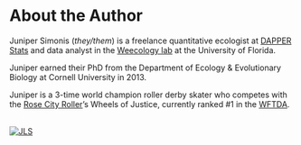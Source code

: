 # About the Author {-#author}

Juniper Simonis (*they/them*) is a freelance quantitative ecologist at [DAPPER Stats](www.dapperstats.com) 
and data analyst in the [Weecology lab](www.weecology.org) at the University of Florida.

Juniper earned their PhD from the Department of Ecology & Evolutionary Biology at Cornell University in 2013.

Juniper is a 3-time world champion roller derby skater who competes with the [Rose City Roller](www.rosecityrollers.com)'s Wheels of Justice, 
currently ranked #1 in the [WFTDA](www.wftda.com).

<br> 
[![JLS](images/jls1.png#thumbnail_jls)](https://www.dapperstats.com)